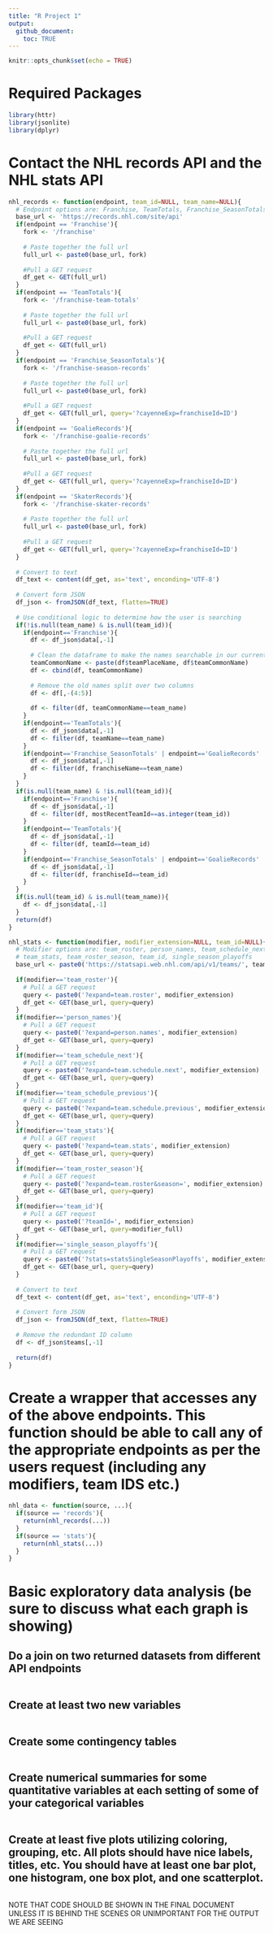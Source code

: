 ```yaml
---
title: "R Project 1"
output: 
  github_document: 
    toc: TRUE
---
```


```r
knitr::opts_chunk$set(echo = TRUE)
```

# Required Packages
```r
library(httr)
library(jsonlite)
library(dplyr)
```

# Contact the NHL records API and the NHL stats API
```r
nhl_records <- function(endpoint, team_id=NULL, team_name=NULL){
  # Endpoint options are: Franchise, TeamTotals, Franchise_SeasonTotals, GoalieRecords, SkaterRecords
  base_url <- 'https://records.nhl.com/site/api'
  if(endpoint == 'Franchise'){
    fork <- '/franchise' 
    
    # Paste together the full url
    full_url <- paste0(base_url, fork)
    
    #Pull a GET request
    df_get <- GET(full_url)
  }
  if(endpoint == 'TeamTotals'){
    fork <- '/franchise-team-totals'
    
    # Paste together the full url
    full_url <- paste0(base_url, fork)
    
    #Pull a GET request
    df_get <- GET(full_url)
  }
  if(endpoint == 'Franchise_SeasonTotals'){
    fork <- '/franchise-season-records'
    
    # Paste together the full url
    full_url <- paste0(base_url, fork)
    
    #Pull a GET request
    df_get <- GET(full_url, query='?cayenneExp=franchiseId=ID')
  }
  if(endpoint == 'GoalieRecords'){
    fork <- '/franchise-goalie-records'
    
    # Paste together the full url
    full_url <- paste0(base_url, fork)
    
    #Pull a GET request
    df_get <- GET(full_url, query='?cayenneExp=franchiseId=ID')
  }
  if(endpoint == 'SkaterRecords'){
    fork <- '/franchise-skater-records' 
    
    # Paste together the full url
    full_url <- paste0(base_url, fork)
    
    #Pull a GET request
    df_get <- GET(full_url, query='?cayenneExp=franchiseId=ID')
  }
  
  # Convert to text
  df_text <- content(df_get, as='text', enconding='UTF-8')
  
  # Convert form JSON
  df_json <- fromJSON(df_text, flatten=TRUE)
  
  # Use conditional logic to determine how the user is searching
  if(!is.null(team_name) & is.null(team_id)){
    if(endpoint=='Franchise'){
      df <- df_json$data[,-1]
      
      # Clean the dataframe to make the names searchable in our current format
      teamCommonName <- paste(df$teamPlaceName, df$teamCommonName)
      df <- cbind(df, teamCommonName)
    
      # Remove the old names split over two columns
      df <- df[,-(4:5)]
    
      df <- filter(df, teamCommonName==team_name)
    }
    if(endpoint=='TeamTotals'){
      df <- df_json$data[,-1]
      df <- filter(df, teamName==team_name)
    }
    if(endpoint=='Franchise_SeasonTotals' | endpoint=='GoalieRecords' | endpoint=='SkaterRecords'){
      df <- df_json$data[,-1]
      df <- filter(df, franchiseName==team_name)
    }
  }
  if(is.null(team_name) & !is.null(team_id)){
    if(endpoint=='Franchise'){
      df <- df_json$data[,-1]
      df <- filter(df, mostRecentTeamId==as.integer(team_id))
    }
    if(endpoint=='TeamTotals'){
      df <- df_json$data[,-1]
      df <- filter(df, teamId==team_id)
    }
    if(endpoint=='Franchise_SeasonTotals' | endpoint=='GoalieRecords' | endpoint=='SkaterRecords'){
      df <- df_json$data[,-1]
      df <- filter(df, franchiseId==team_id)
    }
  }  
  if(is.null(team_id) & is.null(team_name)){
    df <- df_json$data[,-1]
  }
  return(df)
}
```

```r
nhl_stats <- function(modifier, modifier_extension=NULL, team_id=NULL){
  # Modifier options are: team_roster, person_names, team_schedule_next, team_schedule_previous, 
  # team_stats, team_roster_season, team_id, single_season_playoffs
  base_url <- paste0('https://statsapi.web.nhl.com/api/v1/teams/', team_id)
  
  if(modifier=='team_roster'){
    # Pull a GET request
    query <- paste0('?expand=team.roster', modifier_extension)
    df_get <- GET(base_url, query=query)
  }
  if(modifier=='person_names'){
    # Pull a GET request
    query <- paste0('?expand=person.names', modifier_extension)
    df_get <- GET(base_url, query=query)
  }
  if(modifier=='team_schedule_next'){
    # Pull a GET request
    query <- paste0('?expand=team.schedule.next', modifier_extension)
    df_get <- GET(base_url, query=query)
  }
  if(modifier=='team_schedule_previous'){
    # Pull a GET request
    query <- paste0('?expand=team.schedule.previous', modifier_extension)
    df_get <- GET(base_url, query=query)
  }
  if(modifier=='team_stats'){
    # Pull a GET request
    query <- paste0('?expand=team.stats', modifier_extension)
    df_get <- GET(base_url, query=query)
  }
  if(modifier=='team_roster_season'){
    # Pull a GET request
    query <- paste0('?expand=team.roster&season=', modifier_extension)
    df_get <- GET(base_url, query=query)
  }
  if(modifier=='team_id'){
    # Pull a GET request
    query <- paste0('?teamId=', modifier_extension)
    df_get <- GET(base_url, query=modifier_full)
  }
  if(modifier=='single_season_playoffs'){
    # Pull a GET request
    query <- paste0('?stats=statsSingleSeasonPlayoffs', modifier_extension)
    df_get <- GET(base_url, query=query)
  }
  
  # Convert to text
  df_text <- content(df_get, as='text', enconding='UTF-8')
  
  # Convert form JSON
  df_json <- fromJSON(df_text, flatten=TRUE)
  
  # Remove the redundant ID column
  df <- df_json$teams[,-1]
  
  return(df)
}
```

# Create a wrapper that accesses any of the above endpoints. This function should be able to call any of the appropriate endpoints as per the users request (including any modifiers, team IDS etc.)
```r
nhl_data <- function(source, ...){
  if(source == 'records'){
    return(nhl_records(...))
  }
  if(source == 'stats'){
    return(nhl_stats(...))
  }
}
```

# Basic exploratory data analysis (be sure to discuss what each graph is showing)

## Do a join on two returned datasets from different API endpoints
```r

```

## Create at least two new variables
```r

```

## Create some contingency tables
```r

```

## Create numerical summaries for some quantitative variables at each setting of some of your categorical variables
```r

```

## Create at least five plots utilizing coloring, grouping, etc. All plots should have nice labels, titles, etc. You should have at least one bar plot, one histogram, one box plot, and one scatterplot. 
```r

```

NOTE THAT CODE SHOULD BE SHOWN IN THE FINAL DOCUMENT UNLESS IT IS BEHIND THE SCENES OR UNIMPORTANT FOR THE OUTPUT WE ARE SEEING

